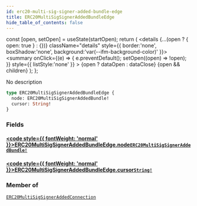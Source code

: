 ```yaml
---
id: erc20-multi-sig-signer-added-bundle-edge
title: ERC20MultiSigSignerAddedBundleEdge
hide_table_of_contents: false
---
```







  const [open, setOpen] = useState(startOpen);
  return (
    <details {...(open ? { open: true } : {})} className="details" style={{ border:'none', boxShadow:'none', background:'var(--ifm-background-color)' }}>
      <summary
        onClick={(e) => {
          e.preventDefault();
          setOpen((open) => !open);
        }}
        style={{ listStyle:'none' }}
      >
      {open ? dataOpen : dataClose}
      </summary>
      {open && children}
    </details>
  );
};




No description


```graphql
type ERC20MultiSigSignerAddedBundleEdge {
  node: ERC20MultiSigSignerAddedBundle!
  cursor: String!
}
```


### Fields

#### [<code style={{ fontWeight: 'normal' }}>ERC20MultiSigSignerAddedBundleEdge.<b>node</b></code>](#)<Bullet />[`ERC20MultiSigSignerAddedBundle!`](/testnet/api/graphql/objects/erc20-multi-sig-signer-added-bundle) <Badge class="secondary" text="non-null"/> <Badge class="secondary" text="object"/>
> 
> 

#### [<code style={{ fontWeight: 'normal' }}>ERC20MultiSigSignerAddedBundleEdge.<b>cursor</b></code>](#)<Bullet />[`String!`](/testnet/api/graphql/scalars/string) <Badge class="secondary" text="non-null"/> <Badge class="secondary" text="scalar"/>
> 
> 



### Member of

[`ERC20MultiSigSignerAddedConnection`](/testnet/api/graphql/objects/erc20-multi-sig-signer-added-connection)  <Badge class="secondary" text="object"/>


